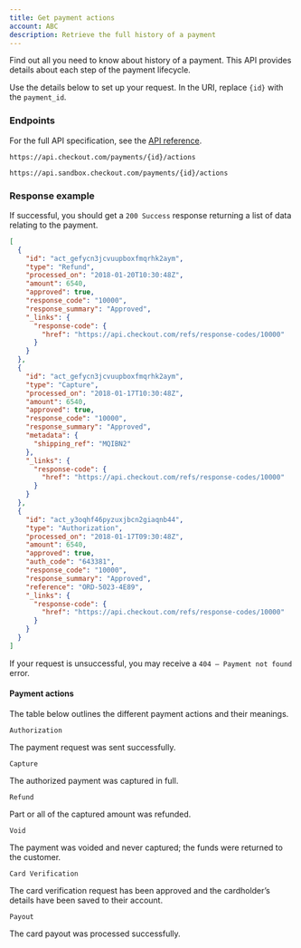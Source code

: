 ```yaml
---
title: Get payment actions
account: ABC
description: Retrieve the full history of a payment
---
```


Find out all you need to know about history of a payment. This API provides details about each step of the payment lifecycle.

Use the details below to set up your request. In the URI, replace `{id}` with the `payment_id`.

### Endpoints

For the full API specification, see the [API reference](https://api-reference.checkout.com/#tag/Payments/paths/~1payments/post).

<tabs>
<tab title="Live">
<LineCodeWrapper type="get">

`https://api.checkout.com/payments/{id}/actions`

</LineCodeWrapper>
</tab>
<tab title="Sandbox">
<LineCodeWrapper type="get">

`https://api.sandbox.checkout.com/payments/{id}/actions`

</LineCodeWrapper>
</tab>
</tabs>

### Response example

If successful, you should get a `200 Success` response returning a list of data relating to the payment.

```json
[
  {
    "id": "act_gefycn3jcvuupboxfmqrhk2aym",
    "type": "Refund",
    "processed_on": "2018-01-20T10:30:48Z",
    "amount": 6540,
    "approved": true,
    "response_code": "10000",
    "response_summary": "Approved",
    "_links": {
      "response-code": {
        "href": "https://api.checkout.com/refs/response-codes/10000"
      }
    }
  },
  {
    "id": "act_gefycn3jcvuupboxfmqrhk2aym",
    "type": "Capture",
    "processed_on": "2018-01-17T10:30:48Z",
    "amount": 6540,
    "approved": true,
    "response_code": "10000",
    "response_summary": "Approved",
    "metadata": {
      "shipping_ref": "MQIBN2"
    },
    "_links": {
      "response-code": {
        "href": "https://api.checkout.com/refs/response-codes/10000"
      }
    }
  },
  {
    "id": "act_y3oqhf46pyzuxjbcn2giaqnb44",
    "type": "Authorization",
    "processed_on": "2018-01-17T09:30:48Z",
    "amount": 6540,
    "approved": true,
    "auth_code": "643381",
    "response_code": "10000",
    "response_summary": "Approved",
    "reference": "ORD-5023-4E89",
    "_links": {
      "response-code": {
        "href": "https://api.checkout.com/refs/response-codes/10000"
      }
    }
  }
]
```

<TipBox variant="info">

If your request is unsuccessful, you may receive a `404 – Payment not found` error.

</TipBox>

#### Payment actions

The table below outlines the different payment actions and their meanings.

<Table>
<TableBody>
<TableRow>
<TableCell>

`Authorization`

</TableCell>
<TableCell>

The payment request was sent successfully.

</TableCell>
</TableRow>
<TableRow>
<TableCell>

`Capture`

</TableCell>
<TableCell>

The authorized payment was captured in full.

</TableCell>
</TableRow>
<TableRow>
<TableCell>

`Refund`

</TableCell>
<TableCell>

Part or all of the captured amount was refunded.

</TableCell>
</TableRow>
<TableRow>
<TableCell>

`Void`

</TableCell>
<TableCell>

The payment was voided and never captured; the funds were returned to the customer.

</TableCell>
</TableRow>
<TableRow>
<TableCell>

`Card Verification`

</TableCell>
<TableCell>

The card verification request has been approved and the cardholder’s details have been saved to their account.

</TableCell>
</TableRow>
<TableRow>
<TableCell>

`Payout`

</TableCell>
<TableCell>

The card payout was processed successfully.

</TableCell>
</TableRow>
</TableBody>
</Table>
